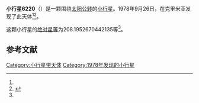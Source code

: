 {{Infobox planet
| bgcolour = #FFFFC0
| name = 6220 Stepanmakarov
| symbol = 
| image = 
| caption = 
| discovery = yes
| discovery_ref = 
| discoverer = {{link-en|柳德米拉·瓦斯列娜·朱然勒娃|Lyudmila Vasilyevna Zhuravleva}}
| discovery_site = [[克里米亚|克里米亚]] 
| discovered = 1978年9月26日
| designations = yes
| mp_name = 
| named_after = 
| alt_names = 1978 SN7/ 1989 WS1
| mp_category = [[主带小行星|主带小行星]]
| orbit_ref = <ref name="a">[http://ssd.jpl.nasa.gov/sbdb.cgi?sstr=6220 6220 Stepanmakarov] {{Wayback|url=http://ssd.jpl.nasa.gov/sbdb.cgi?sstr=6220 |date=20140922165721 }}，小行星數據庫瀏覽器（JPL Small-Body Database Browser）－[[美国国家航空航天局|美国国家航空航天局]]喷气推进实验室</ref>
| epoch = 2456400.5 (2013年4月18日更新)
| aphelion = {{convert|3.284644112301891|AU|km|3|abbr=on|lk=out}}
| perihelion = {{convert|2.769293302697572|AU|km|3|abbr=on}}
| semimajor = {{convert|3.026968707499732|AU|km|3|abbr=on}}
| eccentricity = 0.085126551
| period = 1923.580314 [[日|日]]<br />5.27[[儒略年|儒略年]]
| avg_speed = 
| inclination = 9.868308575955107
| asc_node = 220.1613745024042
| mean_anomaly = 
| arg_peri = 208.1952670442135
| satellites = 
| physical_characteristics = yes
| dimensions = 
| mass = 
| density = 
| surface_grav = 
| escape_velocity = 
| sidereal_day = 
| axial_tilt = 
| pole_ecliptic_lat = 
| pole_ecliptic_lon = 
| albedo = 
| temperatures= 
| temp_name1 = 
| mean_temp_1 = 
| max_temp_1 = 
| temp_name2 = 
| max_temp_2 = 
| spectral_type = 
| abs_magnitude = 208.1952670442135
}}

'''小行星6220'''（{{lang-en|6220 Stepanmakarov}}）是一颗围绕[[太阳|太阳]][[公转|公转]]的[[小行星|小行星]]。1978年9月26日，{{link-en|柳德米拉·瓦斯列娜·朱然勒娃|Lyudmila Vasilyevna Zhuravleva}}在克里米亚发现了此天体<ref name="a" /><ref>{{cite news|title=小行星列表|url=http://cfa-www.harvard.edu/iau/lists/NumberedMPs.txt|accessdate=2013-07-08|newspaper=哈佛大学|archive-date=2008-05-17|archive-url=https://web.archive.org/web/20080517010638/http://cfa-www.harvard.edu/iau/lists/NumberedMPs.txt|dead-url=no}}</ref>。

这颗小行星的[[绝对星等|绝对星等]]为208.1952670442135等<ref name="a" />。

==参考文献==
{{reflist}}
{{Minor Planet Number|[[小行星6219|小行星6219]]|[[小行星6221|小行星6221]]}}

{{小天体}}

[[Category:小行星带天体|Category:小行星带天体]]
[[Category:1978年发现的小行星|Category:1978年发现的小行星]]

{{asteroid-stub}}